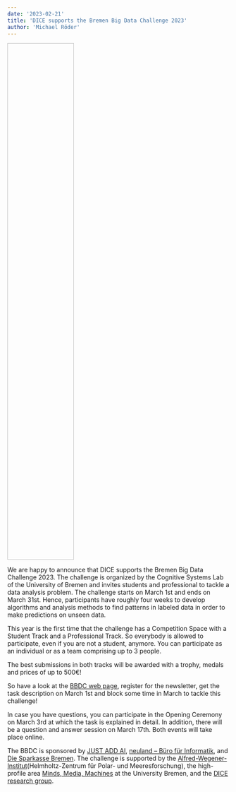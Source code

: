```yaml
---
date: '2023-02-21'
title: 'DICE supports the Bremen Big Data Challenge 2023'
author: 'Michael Röder'
---
```


<Image filename='BBDC23_wolke_negativ.png' style="align:center; height: 30%; width: 30%;"/>

We are happy to announce that DICE supports the Bremen Big Data Challenge 2023. The challenge is organized by the Cognitive Systems Lab of the University of Bremen and invites students and professional to tackle a data analysis problem. The challenge starts on March 1st and ends on March 31st. Hence, participants have roughly four weeks to develop algorithms and analysis methods to find patterns in labeled data in order to make predictions on unseen data.

This year is the first time that the challenge has a Competition Space with a Student Track and a Professional Track. So everybody is allowed to participate, even if you are not a student, anymore. You can participate as an individual or as a team comprising up to 3 people.

The best submissions in both tracks will be awarded with a trophy, medals and prices of up to 500€!

So have a look at the [BBDC web page](https://bbdc.csl.uni-bremen.de/), register for the newsletter, get the task description on March 1st and block some time in March to tackle this challenge!

In case you have questions, you can participate in the Opening Ceremony on March 3rd at which the task is explained in detail. In addition, there will be a question and answer session on March 17th. Both events will take place online.

The BBDC is sponsored by [JUST ADD AI](https://www.justadd.ai/de/), [neuland – Büro für Informatik](https://www.neuland-bfi.de/), and [Die Sparkasse Bremen](https://www.sparkasse-bremen.de/). The challenge is supported by the [Alfred-Wegener-Institut](https://www.awi.de/)(Helmholtz-Zentrum für Polar- und Meeresforschung), the high-profile area [Minds, Media, Machines](https://www.uni-bremen.de/minds-media-machines) at the University Bremen, and the [DICE research group](https://dice-research.org/).
